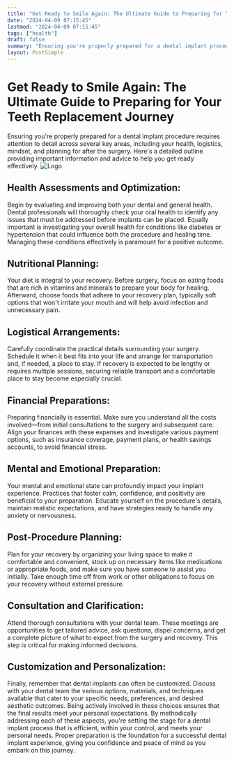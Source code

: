 ```yaml
---
title: "Get Ready to Smile Again: The Ultimate Guide to Preparing for Your Teeth Replacement Journey"
date: "2024-04-09 07:15:45"
lastmod: "2024-04-09 07:15:45"
tags: ["health"]
draft: false
summary: "Ensuring you're properly prepared for a dental implant procedure requires attention to detail across several key areas, including your health, logistics, mindset, and planning for after the surgery. Here's a detailed outline providing important information and advice to help you get ready effectively."
layout: PostSimple
---
```

# Get Ready to Smile Again: The Ultimate Guide to Preparing for Your Teeth Replacement Journey
Ensuring you're properly prepared for a dental implant procedure requires attention to detail across several key areas, including your health, logistics, mindset, and planning for after the surgery. Here's a detailed outline providing important information and advice to help you get ready effectively.
<img alt="Logo" src="https://cdn.seniorsselection.com/src_image/7afd9a2669111c926113a53acb3fa0ee.webp"/>
## Health Assessments and Optimization:
Begin by evaluating and improving both your dental and general health. Dental professionals will thoroughly check your oral health to identify any issues that must be addressed before implants can be placed. Equally important is investigating your overall health for conditions like diabetes or hypertension that could influence both the procedure and healing time. Managing these conditions effectively is paramount for a positive outcome.
## Nutritional Planning:
Your diet is integral to your recovery. Before surgery, focus on eating foods that are rich in vitamins and minerals to prepare your body for healing. Afterward, choose foods that adhere to your recovery plan, typically soft options that won't irritate your mouth and will help avoid infection and unnecessary pain.
## Logistical Arrangements:
Carefully coordinate the practical details surrounding your surgery. Schedule it when it best fits into your life and arrange for transportation and, if needed, a place to stay. If recovery is expected to be lengthy or requires multiple sessions, securing reliable transport and a comfortable place to stay become especially crucial.
## Financial Preparations:
Preparing financially is essential. Make sure you understand all the costs involved—from initial consultations to the surgery and subsequent care. Align your finances with these expenses and investigate various payment options, such as insurance coverage, payment plans, or health savings accounts, to avoid financial stress.
## Mental and Emotional Preparation:
Your mental and emotional state can profoundly impact your implant experience. Practices that foster calm, confidence, and positivity are beneficial to your preparation. Educate yourself on the procedure's details, maintain realistic expectations, and have strategies ready to handle any anxiety or nervousness.
## Post-Procedure Planning:
Plan for your recovery by organizing your living space to make it comfortable and convenient, stock up on necessary items like medications or appropriate foods, and make sure you have someone to assist you initially. Take enough time off from work or other obligations to focus on your recovery without external pressure.
## Consultation and Clarification:
Attend thorough consultations with your dental team. These meetings are opportunities to get tailored advice, ask questions, dispel concerns, and get a complete picture of what to expect from the surgery and recovery. This step is critical for making informed decisions.
## Customization and Personalization:
Finally, remember that dental implants can often be customized. Discuss with your dental team the various options, materials, and techniques available that cater to your specific needs, preferences, and desired aesthetic outcomes. Being actively involved in these choices ensures that the final results meet your personal expectations.
By methodically addressing each of these aspects, you're setting the stage for a dental implant process that is efficient, within your control, and meets your personal needs. Proper preparation is the foundation for a successful dental implant experience, giving you confidence and peace of mind as you embark on this journey.
        